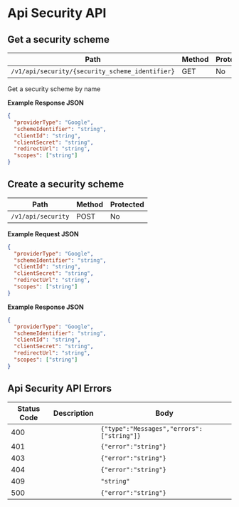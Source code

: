 # Api Security API

## Get a security scheme

| Path                                            | Method | Protected |
| ----------------------------------------------- | ------ | --------- |
| `/v1/api/security/{security_scheme_identifier}` | GET    | No        |

Get a security scheme by name

**Example Response JSON**

```json copy
{
  "providerType": "Google",
  "schemeIdentifier": "string",
  "clientId": "string",
  "clientSecret": "string",
  "redirectUrl": "string",
  "scopes": ["string"]
}
```

## Create a security scheme

| Path               | Method | Protected |
| ------------------ | ------ | --------- |
| `/v1/api/security` | POST   | No        |

**Example Request JSON**

```json copy
{
  "providerType": "Google",
  "schemeIdentifier": "string",
  "clientId": "string",
  "clientSecret": "string",
  "redirectUrl": "string",
  "scopes": ["string"]
}
```

**Example Response JSON**

```json copy
{
  "providerType": "Google",
  "schemeIdentifier": "string",
  "clientId": "string",
  "clientSecret": "string",
  "redirectUrl": "string",
  "scopes": ["string"]
}
```

## Api Security API Errors

| Status Code | Description | Body                                      |
| ----------- | ----------- | ----------------------------------------- |
| 400         |             | `{"type":"Messages","errors":["string"]}` |
| 401         |             | `{"error":"string"}`                      |
| 403         |             | `{"error":"string"}`                      |
| 404         |             | `{"error":"string"}`                      |
| 409         |             | `"string"`                                |
| 500         |             | `{"error":"string"}`                      |
